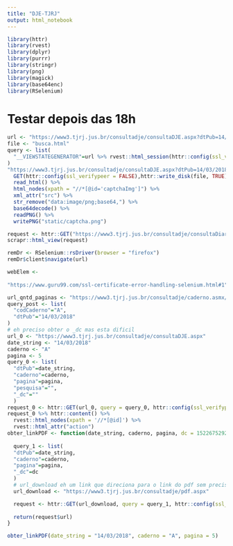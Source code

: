 ```yaml
---
title: "DJE-TJRJ"
output: html_notebook
---
```


```r
library(httr)
library(rvest)
library(dplyr)
library(purrr)
library(stringr)
library(png)
library(magick)
library(base64enc)
library(RSelenium)
```

# Testar depois das 18h

```r
url <- "https://www3.tjrj.jus.br/consultadje/consultaDJE.aspx?dtPub=14/03/2018&caderno=A&pagina=-1"
file <- "busca.html"
query <- list(
  "__VIEWSTATEGENERATOR"=url %>% rvest::html_session(httr::config(ssl_verifypeer = F)) %>% rvest::html_nodes(xpath = '//div/input[@id="__VIEWSTATEGENERATOR"]') %>% rvest::html_attr('value')
)
"https://www3.tjrj.jus.br/consultadje/consultaDJE.aspx?dtPub=14/03/2018&caderno=A&pagina=-1" %>%
  GET(httr::config(ssl_verifypeer = FALSE),httr::write_disk(file, TRUE)) %>%
  read_html() %>%
  html_nodes(xpath = "//*[@id='captchaImg']") %>%
  xml_attr("src") %>%
  str_remove("data:image/png;base64,") %>%
  base64decode() %>%
  readPNG() %>%
  writePNG("static/captcha.png")

request <- httr::GET("https://www3.tjrj.jus.br/consultadje/consultaDiario.aspx?dtPub=14/03/2018&caderno=A&pagina=-1&pesquisa=&intranet=S&_dc=1522675291774", httr::config(ssl_verifypeer = FALSE))
scrapr::html_view(request)
```

```r
remDr <- RSelenium::rsDriver(browser = "firefox")
remDr$client$navigate(url)

webElem <- 
  
"https://www.guru99.com/ssl-certificate-error-handling-selenium.html#1" # solucao
```

```r
url_qntd_paginas <- "https://www3.tjrj.jus.br/consultadje/caderno.asmx/ConsultarQuantidadePaginas"
query_post <- list(
  "codCaderno"="A",
  "dtPub"="14/03/2018"
)
# eh preciso obter o _dc mas esta dificil
url_0 <- "https://www3.tjrj.jus.br/consultadje/consultaDJE.aspx"
date_string <- "14/03/2018"
caderno <- "A"
pagina <- 5
query_0 <- list(
  "dtPub"=date_string,
  "caderno"=caderno,
  "pagina"=pagina,
  "pesquisa"="",
  "_dc"=""
  )
request_0 <- httr::GET(url_0, query = query_0, httr::config(ssl_verifypeer = FALSE)) 
request_0 %>% httr::content() %>% 
  rvest::html_nodes(xpath = '//*[@id]') %>% 
  rvest::html_attr("action")
obter_linkPDF <- function(date_string, caderno, pagina, dc = 1522675292694){
  
  query_1 <- list(
  "dtPub"=date_string,
  "caderno"=caderno,
  "pagina"=pagina,
  "_dc"=dc
  )
  # url_download eh um link que direciona para o link do pdf sem precisar passar pelo captcha
  url_download <- "https://www3.tjrj.jus.br/consultadje/pdf.aspx"

  request <- httr::GET(url_download, query = query_1, httr::config(ssl_verifypeer = FALSE))  
  
  return(request$url)
}

obter_linkPDF(date_string = "14/03/2018", caderno = "A", pagina = 5)
```

